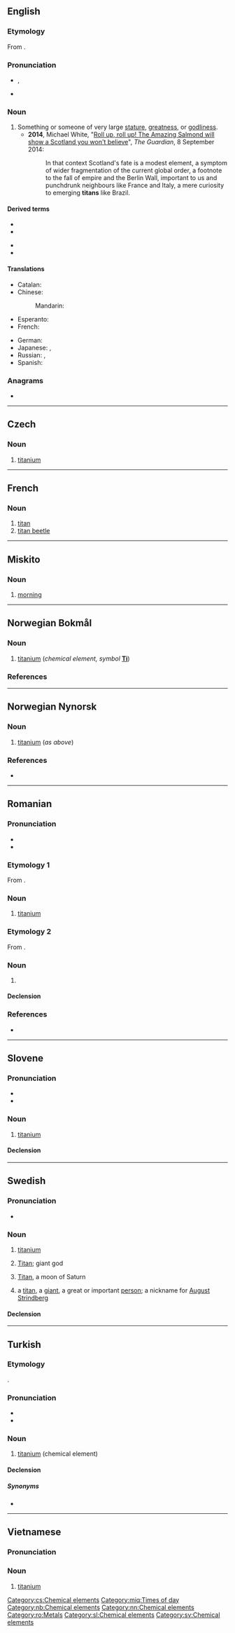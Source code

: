 {{also|Titan|titán|títan|Titán}}
==English==

===Etymology===
From {{m|en|Titan}}.

===Pronunciation===
* {{enPR|tīʹtən}}, {{IPA|/ˈtaɪtən/|lang=en}}
* {{homophones|lang=en|tighten|Titan}}

===Noun===
{{en-noun}}

# Something or someone of very large [[stature]], [[greatness]], or [[godliness]].
#* '''2014''', Michael White, "[http://www.theguardian.com/politics/2014/sep/08/salmond-scotland-independence-first-minister Roll up, roll up! The Amazing Salmond will show a Scotland you won't believe]", ''The Guardian'', 8 September 2014:
#*: In that context Scotland's fate is a modest element, a symptom of wider fragmentation of the current global order, a footnote to the fall of empire and the Berlin Wall, important to us and punchdrunk neighbours like France and Italy, a mere curiosity to emerging '''titans''' like Brazil.

====Derived terms====
{{rel-top|terms derived from ''titan (noun)''}}
* {{l|en|titanic}}
* {{l|en|titanium}}
{{rel-mid}}
* {{l|en|titan primary}}
* {{l|en|titan primary school}}
{{rel-bottom}}

====Translations====
{{trans-top|something or someone large in stature, greatness or godliness}}
* Catalan: {{t|ca|tità|m}}
* Chinese:
*: Mandarin: {{t+|cmn|巨人|tr=jùrén|sc=Hani}}
* Esperanto: {{t+|eo|titano}}
* French: {{t+|fr|titan|m}}
{{trans-mid}}
* German: {{t+|de|Titan|m}}
* Japanese: {{t|ja|巨人|tr=きょじん, kyojin|sc=Jpan}}, {{t+|ja|タイタン|tr=taitan|sc=Jpan}}
* Russian: {{t+|ru|тита́н|m}}, {{t+|ru|исполи́н|m}}
* Spanish: {{t|es|titán|m}}
{{trans-bottom}}

===Anagrams===
* {{anagrams|en|'taint|Nitta|nitta|taint|tinta}}

----

==Czech==
{{elements|Ti|skandium|Ca|vanad|V|lang=cs}}

===Noun===
{{cs-noun|g=m}}

# [[titanium]]

[[Category:cs:Chemical elements]]

----

==French==

===Noun===
{{fr-noun|m}}

# [[#English|titan]]
# [[titan beetle]]

----

==Miskito==

===Noun===
{{head|miq|noun}}

# [[morning]]

[[Category:miq:Times of day]]

----

==Norwegian Bokmål==
{{wikipedia|lang=no|titan (grunnstoff)}}

===Noun===
{{head|nb|noun|g=n|definite singular|titanet}} {{lb|nb|uncountable}}

# [[titanium]] (''chemical element, symbol'' '''[[Ti]]''')

===References===
{{R:The Bokmål Dictionary}}

[[Category:nb:Chemical elements]]

----

==Norwegian Nynorsk==
{{wikipedia|lang=nn|grunnstoffet titan}}

===Noun===
{{head|nn|noun|g=n|definite singular|titanet}} {{lb|nn|uncountable}}

# [[titanium]] (''as above'')

===References===
* {{R:The Nynorsk Dictionary}}

[[Category:nn:Chemical elements]]

----

==Romanian==

===Pronunciation===
* {{IPA|/tiˈtan/|lang=ro}}
* {{hyphenation|ti|tan|lang=ro}}

{{wikipedia|lang=ro}}
{{elements|Ti|scandiu|Sc|vanadiu|V|lang=ro}}

===Etymology 1===
From {{etyl|fr|ro}} {{m|fr|titane}}.

===Noun===
{{ro-noun|n|-}}

# [[titanium]] {{gloss|chemical element}}

===Etymology 2===
From {{etyl|fr|ro}} {{m|fr|titan}}.

===Noun===
{{ro-noun|m|titani}}

# {{l|en|titan}}

====Declension====
{{ro-noun-m}}

===References===
* {{R:DEX}}

[[Category:ro:Metals]]

----

==Slovene==
{{elements|lang=sl|Ti|skándij|Sc|vanádij|V}}

===Pronunciation===
* {{IPA|lang=sl|/tiˈtáːn/}}
* {{sl-tonal|titȃn}}

===Noun===
{{sl-noun|titán|m-in|titána|-}}

# [[titanium]]

====Declension====
{{sl-decl-noun-m|titán|n=sg}}

[[Category:sl:Chemical elements]]

----

==Swedish==
{{wikipedia|lang=sv}}

===Pronunciation===
* {{IPA|/tɪˈtɑːn/|lang=sv}}

===Noun===
{{sv-noun|c|g2=n}}

# [[titanium]] {{g|n}}
# {{lb|sv|mythology}} [[Titan]]; giant god {{g|c}}
# {{lb|sv|astronomy}} [[Titan]], a moon of Saturn {{g|c}}
# a [[#English|titan]], a [[giant]], a great or important [[person]]; a nickname for [[w:August Strindberg|August Strindberg]] {{g|c}}

====Declension====
{{sv-noun-unc-irreg-n|2=titanet|definitions=1}}
{{sv-infl-noun-c-er|definitions=2, 3, 4}}

[[Category:sv:Chemical elements]]

----

==Turkish==
{{elements|Ti|skandiyum|Li|vanadyum|V|lang=tr}}

===Etymology===
{{bor|tr|fr|titane}}.

===Pronunciation===
* {{IPA|[titán]|lang=tr}}
* {{hyphenation|ti|tan|lang=tr}}

===Noun===
{{tr-noun|ı|lar}}

# [[titanium]] (chemical element)

====Declension====
{{tr-noun-c|a|d}}

=====Synonyms=====
* {{l|tr|titanyum}}

----

==Vietnamese==

===Pronunciation===
{{vi-pron|ti-tan}}

===Noun===
{{head|vi|nouns}}

# [[titanium]]

{{attention|vi}}